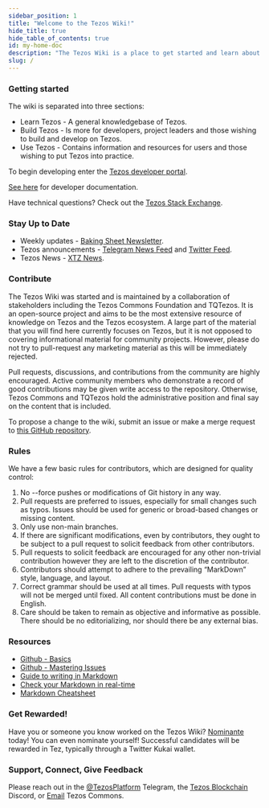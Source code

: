 ```yaml
---
sidebar_position: 1
title: "Welcome to the Tezos Wiki!"
hide_title: true
hide_table_of_contents: true
id: my-home-doc
description: "The Tezos Wiki is a place to get started and learn about Tezos. It also aims to answer the frequently asked questions about the Tezos protocol and the Tezos ecosystem."
slug: /
---
```


### Getting started

The wiki is separated into three sections:

* Learn Tezos - A general knowledgebase of Tezos.
* Build Tezos - Is more for developers, project leaders and those wishing to build and develop on Tezos. 
* Use Tezos - Contains information and resources for users and those wishing to put Tezos into practice.

To begin developing enter the [Tezos developer portal](https://tezos.com/developer-portal).

[See here](https://tezos.gitlab.io/) for developer documentation.

Have technical questions? Check out the [Tezos Stack Exchange](https://tezos.stackexchange.com/).

### Stay Up to Date

* Weekly updates - [Baking Sheet Newsletter](http://bakingsheet.tezoscommons.org).
* Tezos announcements - [Telegram News Feed](https://t.me/TezosAnnouncements) and [Twitter Feed](https://twitter.com/tezosbulletin).
* Tezos News - [XTZ News](https://xtz.news).

### Contribute

The Tezos Wiki was started and is maintained by a collaboration of stakeholders including the Tezos Commons Foundation and TQTezos. It is an open-source project and aims to be the most extensive resource of knowledge on Tezos and the Tezos ecosystem. A large part of the material that you will find here currently focuses on Tezos, but it is not opposed to covering informational material for community projects. However, please do not try to pull-request any marketing material as this will be immediately rejected.

Pull requests, discussions, and contributions from the community are highly encouraged. Active community members who demonstrate a record of good contributions may be given write access to the repository. Otherwise, Tezos Commons and TQTezos hold the administrative position and final say on the content that is included.

To propose a change to the wiki, submit an issue or make a merge request to [this GitHub repository](https://github.com/tezosweb/wiki.tezos.com). 

### Rules

We have a few basic rules for contributors, which are designed for quality control:

1. No --force pushes or modifications of Git history in any way. 
2. Pull requests are preferred to issues, especially for small changes such as typos. Issues should be used for generic or broad-based changes or missing content. 
3. Only use non-main branches. 
4. If there are significant modifications, even by contributors, they ought to be subject to a pull request to solicit feedback from other contributors. 
5. Pull requests to solicit feedback are encouraged for any other non-trivial contribution however they are left to the discretion of the contributor. 
6. Contributors should attempt to adhere to the prevailing “MarkDown” style, language, and layout. 
7. Correct grammar should be used at all times. Pull requests with typos will not be merged until fixed. All content contributions must be done in English. 
8. Care should be taken to remain as objective and informative as possible. There should be no editorializing, nor should there be any external bias.

### Resources

* [Github - Basics](https://guides.github.com/introduction/flow/)
* [Github - Mastering Issues](https://guides.github.com/features/issues/%20)
* [Guide to writing in Markdown](https://guides.github.com/features/mastering-markdown/%20)
* [Check your Markdown in real-time](https://stackedit.io/app#%20)
* [Markdown Cheatsheet](https://enterprise.github.com/downloads/en/markdown-cheatsheet.pdf)

### Get Rewarded!

Have you or someone you know worked on the Tezos Wiki? [Nominante](https://tezoscommons.org/rewards/) today! You can even nominate yourself! Successful candidates will be rewarded in Tez, typically through a Twitter Kukai wallet.

### Support, Connect, Give Feedback

Please reach out in the [@TezosPlatform](https://t.me/joinchat/BtLGEcc-Ed4xNmMy%20) Telegram, the [Tezos Blockchain](https://discord.gg/ScYMvNpCnu) Discord, or [Email](mailto:hello@tezoscommons.org%20) Tezos Commons.
